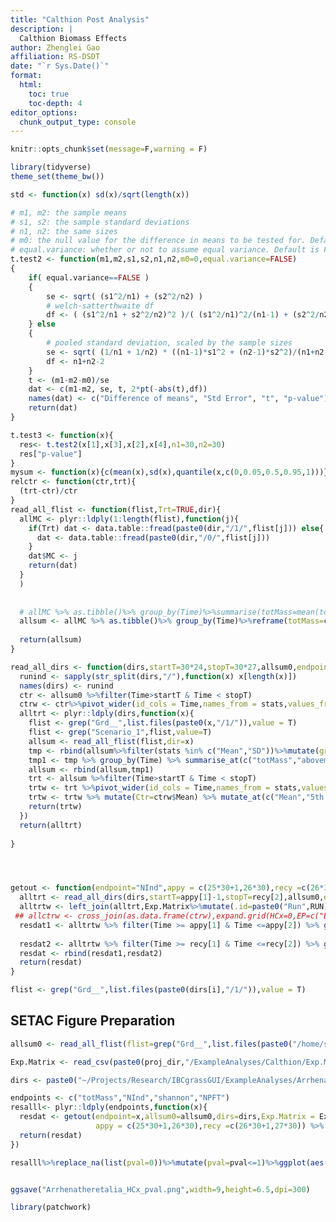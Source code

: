 ```yaml
---
title: "Calthion Post Analysis"
description: |
  Calthion Biomass Effects
author: Zhenglei Gao
affiliation: RS-DSDT
date: "`r Sys.Date()`"
format:
  html:
    toc: true
    toc-depth: 4
editor_options: 
  chunk_output_type: console
---
```


```r
knitr::opts_chunk$set(message=F,warning = F)
```


```r
library(tidyverse)
theme_set(theme_bw())
```



```r
std <- function(x) sd(x)/sqrt(length(x))

# m1, m2: the sample means
# s1, s2: the sample standard deviations
# n1, n2: the same sizes
# m0: the null value for the difference in means to be tested for. Default is 0. 
# equal.variance: whether or not to assume equal variance. Default is FALSE. 
t.test2 <- function(m1,m2,s1,s2,n1,n2,m0=0,equal.variance=FALSE)
{
    if( equal.variance==FALSE ) 
    {
        se <- sqrt( (s1^2/n1) + (s2^2/n2) )
        # welch-satterthwaite df
        df <- ( (s1^2/n1 + s2^2/n2)^2 )/( (s1^2/n1)^2/(n1-1) + (s2^2/n2)^2/(n2-1) )
    } else
    {
        # pooled standard deviation, scaled by the sample sizes
        se <- sqrt( (1/n1 + 1/n2) * ((n1-1)*s1^2 + (n2-1)*s2^2)/(n1+n2-2) ) 
        df <- n1+n2-2
    }      
    t <- (m1-m2-m0)/se 
    dat <- c(m1-m2, se, t, 2*pt(-abs(t),df))    
    names(dat) <- c("Difference of means", "Std Error", "t", "p-value")
    return(dat) 
}

t.test3 <- function(x){
  res<- t.test2(x[1],x[3],x[2],x[4],n1=30,n2=30)
  res["p-value"]
}
mysum <- function(x){c(mean(x),sd(x),quantile(x,c(0,0.05,0.5,0.95,1)))}
relctr <- function(ctr,trt){
  (trt-ctr)/ctr
}
read_all_flist <- function(flist,Trt=TRUE,dir){
  allMC <- plyr::ldply(1:length(flist),function(j){
    if(Trt) dat <- data.table::fread(paste0(dir,"/1/",flist[j])) else{
      dat <- data.table::fread(paste0(dir,"/0/",flist[j]))
    }
    dat$MC <- j
    return(dat)
  }
  )
  
  
  # allMC %>% as.tibble()%>% group_by(Time)%>%summarise(totMass=mean(totMass))
  allsum <- allMC %>% as.tibble()%>% group_by(Time)%>%reframe(totMass=c(mean(totMass),sd(totMass),quantile(totMass,c(0,0.05,0.5,0.95,1))),stats=c("Mean","SD","Min.", "5th Per.", "Median" ,    "95th Per.", "Max." ),abovemass=mysum(abovemass),belowmass=mysum(belowmass),shannon=mysum(shannon),NInd=mysum(NInd),NPFT=mysum(NPFT))
  
  return(allsum)
}

read_all_dirs <- function(dirs,startT=30*24,stopT=30*27,allsum0,endpoint="totMass"){
  runind <- sapply(str_split(dirs,"/"),function(x) x[length(x)])
  names(dirs) <- runind
  ctr <- allsum0 %>%filter(Time>startT & Time < stopT)
  ctrw <- ctr%>%pivot_wider(id_cols = Time,names_from = stats,values_from = endpoint)
  alltrt <- plyr::ldply(dirs,function(x){
    flist <- grep("Grd__",list.files(paste0(x,"/1/")),value = T)
    flist <- grep("Scenario_1",flist,value=T)
    allsum <- read_all_flist(flist,dir=x)
    tmp <- rbind(allsum%>%filter(stats %in% c("Mean","SD"))%>%mutate(group="TRT"),allsum0%>%filter(stats %in% c("Mean","SD"))%>%mutate(group="CTR"))
    tmp1 <- tmp %>% group_by(Time) %>% summarise_at(c("totMass","abovemass","belowmass","shannon","NInd","NPFT"),~t.test3(.x))%>%mutate(stats="p-value") %>% relocate(stats,.after = totMass)
    allsum <- rbind(allsum,tmp1)
    trt <- allsum %>%filter(Time>startT & Time < stopT)
    trtw <- trt %>%pivot_wider(id_cols = Time,names_from = stats,values_from = endpoint)
    trtw <- trtw %>% mutate(Ctr=ctrw$Mean) %>% mutate_at(c("Mean","5th Per.", "95th Per."),~relctr(.x,ctr=Ctr))
    return(trtw)
  })
  return(alltrt)
  
}




getout <- function(endpoint="NInd",appy = c(25*30+1,26*30),recy =c(26*30+1,27*30),allsum0,dirs,Exp.Matrix){
  alltrt <- read_all_dirs(dirs,startT=appy[1]-1,stopT=recy[2],allsum0,endpoint=endpoint)
  alltrtw <- left_join(alltrt,Exp.Matrix%>%mutate(.id=paste0("Run",RUN)))
 ## allctrw <- cross_join(as.data.frame(ctrw),expand.grid(HCx=0,EP=c("Biomass","Mortality"),PCommunity="Calthion.txt"))
  resdat1 <- alltrtw %>% filter(Time >= appy[1] & Time <=appy[2]) %>% group_by(HCx,EP,PCommunity) %>% summarise(meandiff=mean(Mean),maxdiff=min(Mean),pval=sum(`p-value`<0.01)) %>% pivot_longer(cols = c(meandiff,maxdiff),names_to = "Yearly average")%>%mutate(Year="Application")
  
  resdat2 <- alltrtw %>% filter(Time >= recy[1] & Time <=recy[2]) %>% group_by(HCx,EP,PCommunity) %>% summarise(meandiff=mean(Mean),maxdiff=min(Mean),pval=sum(`p-value`<0.01)) %>% pivot_longer(cols = c(meandiff,maxdiff),names_to = "Yearly average")%>%mutate(Year="Recovery")
  resdat <- rbind(resdat1,resdat2)
  return(resdat)
}
```


```r

flist <- grep("Grd__",list.files(paste0(dirs[i],"/1/")),value = T)
```


## SETAC Figure Preparation

```r
allsum0 <- read_all_flist(flist=grep("Grd__",list.files(paste0("/home/sagemaker-user/Projects/Research/IBCgrassGUI/ExampleAnalyses/Arrhenatheretalia/Run1","/0/")),value = T),Trt=F,dir="/home/sagemaker-user/Projects/Research/IBCgrassGUI/ExampleAnalyses/Arrhenatheretalia/Run1")
```




```r
Exp.Matrix <- read_csv(paste0(proj_dir,"/ExampleAnalyses/Calthion/Exp.Matrix.csv")) %>% mutate(RUN=1:n())
```


```r
dirs <- paste0("~/Projects/Research/IBCgrassGUI/ExampleAnalyses/Arrhenatheretalia/Run",1:24)

endpoints <- c("totMass","NInd","shannon","NPFT")
resalll<- plyr::ldply(endpoints,function(x){
  resdat <- getout(endpoint=x,allsum0=allsum0,dirs=dirs,Exp.Matrix = Exp.Matrix,
                   appy = c(25*30+1,26*30),recy =c(26*30+1,27*30)) %>% mutate(Endpoint=x)
  return(resdat)
})
```

```r


resalll%>%replace_na(list(pval=0))%>%mutate(pval=pval<=1)%>%ggplot(aes(x=HCx,y=value,shape=`Yearly average`,col=factor(pval)))+geom_point(size=2)+facet_grid(EP+Year~Endpoint)+ylab("")+ scale_y_continuous(labels = scales::percent)+theme(legend.position = "bottom")


ggsave("Arrhenatheretalia_HCx_pval.png",width=9,height=6.5,dpi=300)

```


```r
library(patchwork)
```

